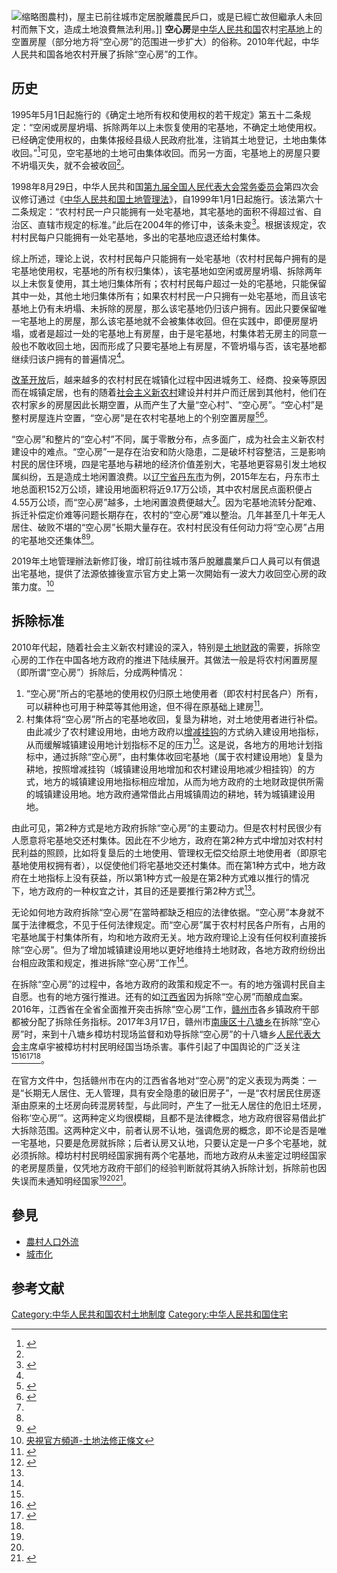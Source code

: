 [[File:Small_countryside_village,_Lishui,_China.jpg|缩略图]]農村)，屋主已前往城市定居脫離農民戶口，或是已經亡故但繼承人未回村而無下文，造成土地浪費無法利用。]]
'''空心房'''是[[中华人民共和国|中华人民共和国]]农村[[宅基地|宅基地]]上的空置房屋（部分地方将“空心房”的范围进一步扩大）的俗称。2010年代起，中华人民共和国各地农村开展了拆除“空心房”的工作。

== 历史 ==
1995年5月1日起施行的《确定土地所有权和使用权的若干规定》第五十二条规定：“空闲或房屋坍塌、拆除两年以上未恢复使用的宅基地，不确定土地使用权。已经确定使用权的，由集体报经县级人民政府批准，注销其土地登记，土地由集体收回。”<ref>{{Cite web |url = http://www.mlr.gov.cn/zwgk/flfg/tdglflfg/200501/t20050117_64496.htm |title = 确定土地所有权和使用权的若干规定 |author =  |date = 2005-01-17 |publisher = 中华人民共和国国土资源部 |language =  |accessdate =  |quote =  |archive-url = https://web.archive.org/web/20151026144346/http://www.mlr.gov.cn/zwgk/flfg/tdglflfg/200501/t20050117_64496.htm |archive-date = 2015-10-26 |dead-url = yes }}</ref>可见，空宅基地的土地可由集体收回。而另一方面，宅基地上的房屋只要不坍塌灭失，就不会被收回<ref name=sohu/>。

1998年8月29日，中华人民共和国[[第九届全国人民代表大会常务委员会|第九届全国人民代表大会常务委员会]]第四次会议修订通过《[[中华人民共和国土地管理法|中华人民共和国土地管理法]]》，自1999年1月1日起施行。该法第六十二条规定：“农村村民一户只能拥有一处宅基地，其宅基地的面积不得超过省、自治区、直辖市规定的标准。”此后在2004年的修订中，该条未变<ref>{{Cite web |url = http://www.china.com.cn/chinese/law/647616.htm |title = 中华人民共和国土地管理法（全文） |author =  |date =  |publisher = 中国网 |language =  |accessdate = 2017-03-24 |quote =  |archive-date = 2017-12-26 |archive-url = https://web.archive.org/web/20171226053449/http://www.china.com.cn/chinese/law/647616.htm |dead-url = no }}</ref>。根据该规定，农村村民每户只能拥有一处宅基地，多出的宅基地应退还给村集体。

综上所述，理论上说，农村村民每户只能拥有一处宅基地（农村村民每户拥有的是宅基地使用权，宅基地的所有权归集体），该宅基地如空闲或房屋坍塌、拆除两年以上未恢复使用，其土地归集体所有；农村村民每户超过一处的宅基地，只能保留其中一处，其他土地归集体所有；如果农村村民一户只拥有一处宅基地，而且该宅基地上仍有未坍塌、未拆除的房屋，那么该宅基地仍归该户拥有。因此只要保留唯一宅基地上的房屋，那么该宅基地就不会被集体收回。但在实践中，即便房屋坍塌，或者是超过一处的宅基地上有房屋，由于是宅基地，村集体若无房主的同意一般也不敢收回土地，因而形成了只要宅基地上有房屋，不管坍塌与否，该宅基地都继续归该户拥有的普遍情况<ref name=agri/>。

[[改革开放|改革开放]]后，越来越多的农村村民在城镇化过程中因进城务工、经商、投亲等原因而在城镇定居，也有的随着[[社会主义新农村|社会主义新农村]]建设并村并户而迁居到其他村，他们在农村家乡的房屋因此长期空置，从而产生了大量“空心村”、“空心房”。“空心村”是整村房屋连片空置，“空心房”是在农村宅基地上的个别空置房屋<ref name=sohu>{{Cite web |url = http://mt.sohu.com/20170320/n483972301.shtml |title = 农村空心房整治拆除，你家能补偿多少钱？ |author =  |date =2017-03-20  |publisher =搜狐  |language =  |accessdate =  |quote =  }}</ref><ref name=agri>{{Cite web |url = http://www.agri.cn/V20/ZX/qgxxlb_1/ln/201506/t20150604_4631628.htm |title =农村“空心房”越来越多 “空心房”有偿退出变良田 看东港如何打样  |author =  |date = 2015-06-04 |publisher =中国农业信息网  |language =  |accessdate =  |quote =  }}</ref>。

“空心房”和整片的“空心村”不同，属于零散分布，点多面广，成为社会主义新农村建设中的难点。“空心房”一是存在治安和防火隐患，二是破坏村容整洁，三是影响村民的居住环境，四是宅基地与耕地的经济价值差别大，宅基地更容易引发土地权属纠纷，五是造成土地闲置浪费。以[[辽宁省|辽宁省]][[丹东市|丹东市]]为例，2015年左右，丹东市土地总面积152万公顷，建设用地面积将近9.17万公顷，其中农村居民点面积便占4.55万公顷，而“空心房”越多，土地闲置浪费便越大<ref name=agri/>。因为宅基地流转分配难、拆迁补偿定价难等问题长期存在，农村的“空心房”难以整治。几年甚至几十年无人居住、破败不堪的“空心房”长期大量存在。农村村民没有任何动力将“空心房”占用的宅基地交还集体<ref name=sohu/><ref>{{Cite web|url =http://www.mxrb.cn/szb/html/2012-08/21/content_52596.htm|title =农村“空心房”整治从哪里入手？|author =|date =2012-08-21|publisher =闽西日报|language =|accessdate =|quote =}}{{dead link|date=2018年4月 |bot=InternetArchiveBot |fix-attempted=yes }}</ref>。

2019年土地管理辦法新修訂後，增訂前往城市落戶脫離農業戶口人員可以有償退出宅基地，提供了法源依據後宣示官方史上第一次開始有一波大力收回空心房的政策力度。<ref>[https://www.youtube.com/watch?v=XcuXmhXy3Ik 央視官方頻道-土地法修正條文]</ref>

== 拆除标准 ==
2010年代起，随着社会主义新农村建设的深入，特别是[[土地财政|土地财政]]的需要，拆除空心房的工作在中国各地方政府的推进下陆续展开。其做法一般是将农村闲置房屋（即所谓“空心房”）拆除后，分成两种情况：

# “空心房”所占的宅基地的使用权仍归原土地使用者（即农村村民各户）所有，可以耕种也可用于种菜等其他用途，但不得在原基础上建房<ref name=mingan>{{Cite web |url = http://epaper.bjnews.com.cn/html/2017-03/24/content_675792.htm?div=0 |title = 一起“空心房”引发的命案 |author =  |date = 2017-03-24 |publisher = 新京报 |language =  |accessdate =  |quote =  |archive-date = 2018-08-10 |archive-url = https://web.archive.org/web/20180810174811/http://epaper.bjnews.com.cn/html/2017-03/24/content_675792.htm?div=0 |dead-url = no }}</ref>。
#村集体将“空心房”所占的宅基地收回，复垦为耕地，对土地使用者进行补偿。由此减少了农村建设用地，由地方政府以[[增减挂钩|增减挂钩]]的方式纳入建设用地指标，从而缓解城镇建设用地计划指标不足的压力<ref>{{Cite web|url =http://house.xinmin.cn/fczx/2013/05/29/20484025.html|title =空心房拆除复垦工作将在13个乡镇全面推开|author =|date =2013-05-29|publisher =新民网|language =|accessdate =|quote =}}{{Dead link|date=2018年6月 |bot=InternetArchiveBot |fix-attempted=no }}</ref>。这是说，各地方的用地计划指标中，通过拆除“空心房”，由村集体收回宅基地（属于农村建设用地）复垦为耕地，按照增减挂钩（城镇建设用地增加和农村建设用地减少相挂钩）的方式，地方的城镇建设用地指标相应增加，从而为地方政府的土地财政提供所需的城镇建设用地。地方政府通常借此占用城镇周边的耕地，转为城镇建设用地。

由此可见，第2种方式是地方政府拆除“空心房”的主要动力。但是农村村民很少有人愿意将宅基地交还村集体。因此在不少地方，政府在第2种方式中增加对农村村民利益的照顾，比如将复垦后的土地使用、管理权无偿交给原土地使用者（即原宅基地使用权拥有者），以促使他们将宅基地交还村集体。而在第1种方式中，地方政府在土地指标上没有获益，所以第1种方式一般是在第2种方式难以推行的情况下，地方政府的一种权宜之计，其目的还是要推行第2种方式<ref name=mingan/>。

无论如何地方政府拆除“空心房”在當時都缺乏相应的法律依据。“空心房”本身就不属于法律概念，不见于任何法律规定。而“空心房”属于农村村民各户所有，占用的宅基地属于村集体所有，均和地方政府无关。地方政府理论上没有任何权利直接拆除“空心房”。但为了增加城镇建设用地以更好地维持土地财政，各地方政府纷纷出台相应政策和规定，推进拆除“空心房”工作<ref name=mingan/>。

在拆除“空心房”的过程中，各地方政府的政策和规定不一。有的地方强调村民自主自愿。也有的地方强行推进。还有的如[[江西省|江西省]]因为拆除“空心房”而酿成血案。2016年，江西省在全省全面推开突击拆除“空心房”工作，[[赣州市|赣州市]]各乡镇政府干部都被分配了拆除任务指标。2017年3月17日，赣州市[[南康区|南康区]][[十八塘乡|十八塘乡]]在拆除“空心房”时，来到十八塘乡樟坊村现场监督和劝导拆除“空心房”的十八塘乡[[人民代表大会|人民代表大会]]主席卓宇被樟坊村村民明经国当场杀害。事件引起了中国舆论的广泛关注<ref name=mingan/><ref name=pp>{{Cite web |url = http://www.thepaper.cn/newsDetail_forward_1644819 |title = 赣州乡干部遭袭致死案：拆除现场的4次击打，两个家庭的坍塌 |author =  |date = 2017-03-22 |publisher = 澎湃新闻 |language =  |accessdate =  |quote =  |archive-date = 2019-09-10 |archive-url = https://web.archive.org/web/20190910073620/http://www.thepaper.cn/newsDetail_forward_1644819 |dead-url = no }}</ref><ref>{{Cite web |url = http://news.163.com/17/0320/15/CFVUCQRT000187VE.html |title = 江西赣州一乡干部拆迁遇袭身亡背后：当地全面整治“空心房” |author =  |date = 2017-03-20 |publisher = 网易 |language =  |accessdate =  |quote =  |archive-url = https://web.archive.org/web/20170324173852/http://news.163.com/17/0320/15/CFVUCQRT000187VE.html |archive-date = 2017-03-24 |dead-url = yes }}</ref><ref name=qizi/>。

在官方文件中，包括赣州市在内的江西省各地对“空心房”的定义表现为两类：一是“长期无人居住、无人管理，具有安全隐患的破旧房子”，一是“农村居民住房逐渐由原来的土坯房向砖混房转型，与此同时，产生了一批无人居住的危旧土坯房，俗称‘空心房’”。这两种定义均很模糊，且都不是法律概念，地方政府很容易借此扩大拆除范围。这两种定义中，前者认房不认地，强调危房的概念，即不论是否是唯一宅基地，只要是危房就拆除；后者认房又认地，只要认定是一户多个宅基地，就必须拆除。樟坊村村民明经国家拥有两个宅基地，而地方政府从未鉴定过明经国家的老房屋质量，仅凭地方政府干部们的经验判断就将其纳入拆除计划，拆除前也因失误而未通知明经国家<ref name=mingan/><ref name=pp/><ref name=qizi>{{Cite web |url = http://www.guancha.cn/FaZhi/2017_03_24_400395.shtml |title = 江西乡人大主席被拆迁户打死 妻子：网上“民意”没良心 |author =  |date = 2017-03-24 |publisher = 观察者网 |language =  |accessdate =  |quote =  |archive-date = 2017-06-17 |archive-url = https://web.archive.org/web/20170617085347/http://www.guancha.cn/FaZhi/2017_03_24_400395.shtml |dead-url = no }}</ref>。

== 參見 ==
* [[農村人口外流|農村人口外流]]
* [[城市化|城市化]]

==参考文献==
{{reflist|2}}

[[Category:中华人民共和国农村土地制度|Category:中华人民共和国农村土地制度]]
[[Category:中华人民共和国住宅|Category:中华人民共和国住宅]]